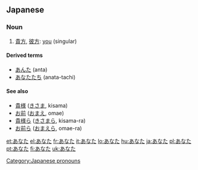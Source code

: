 ==Japanese==
===Noun===
{{ja-noun|h|rom=anata}}
#[[貴方]], [[彼方]]: [[you]] (singular)

====Derived terms====
* [[あんた]] (anta)
* [[あなたたち]] (anata-tachi)

====See also====
* [[貴様]] ([[きさま]], kisama)
* [[お前]] ([[おまえ]], omae)
* [[貴様ら]] ([[きさまら]], kisama-ra)
* [[お前ら]] ([[おまえら]], omae-ra)

[[Category:Japanese pronouns]]

[[et:あなた]]
[[el:あなた]]
[[fr:あなた]]
[[it:あなた]]
[[lo:あなた]]
[[hu:あなた]]
[[ja:あなた]]
[[pl:あなた]]
[[pt:あなた]]
[[fi:あなた]]
[[uk:あなた]]